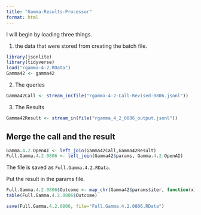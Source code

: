 ```yaml
---
title: "Gamma-Results-Processor"
format: html
---
```


I will begin by loading three things.  

1. the data that were stored from creating the batch file.

```r
library(jsonlite)
library(tidyverse)
load("rgamma-4-2.RData")
Gamma42 <- gamma42
```

2. The queries

```r
Gamma42Call <- stream_in(file("rgamma-4-2-Call-Revised-0806.jsonl"))
```

3. The Results

```r
Gamma42Result <- stream_in(file("rgamma_4_2_0806_output.jsonl"))
```

## Merge the call and the result

```r
Gamma.4.2.OpenAI <- left_join(Gamma42Call,Gamma42Result)
Full.Gamma.4.2.0806 <- left_join(Gamma42$params, Gamma.4.2.OpenAI)
```

The file is saved as `Full.Gamma.4.2.RData`.

Put the result in the params file.

```r
Full.Gamma.4.2.0806$Outcome <- map_chr(Gamma42$params$iter, function(x) { unlist(Gamma42Result$response$body$choices[[x]][[2]][2]) })
table(Full.Gamma.4.2.0806$Outcome)
```

```r
save(Full.Gamma.4.2.0806, file="Full.Gamma.4.2.0806.RData")
```

